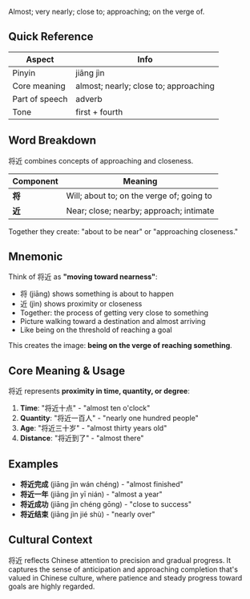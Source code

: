 Almost; very nearly; close to; approaching; on the verge of.

## Quick Reference

| Aspect         | Info                                  |
| -------------- | ------------------------------------- |
| Pinyin         | jiāng jìn                             |
| Core meaning   | almost; nearly; close to; approaching |
| Part of speech | adverb                                |
| Tone           | first + fourth                        |

## Word Breakdown

将近 combines concepts of approaching and closeness.

| Component | Meaning                                   |
| --------- | ----------------------------------------- |
| **将**    | Will; about to; on the verge of; going to |
| **近**    | Near; close; nearby; approach; intimate   |

Together they create: "about to be near" or "approaching closeness."

## Mnemonic

Think of 将近 as **"moving toward nearness"**:

- 将 (jiāng) shows something is about to happen
- 近 (jìn) shows proximity or closeness
- Together: the process of getting very close to something
- Picture walking toward a destination and almost arriving
- Like being on the threshold of reaching a goal

This creates the image: **being on the verge of reaching something**.

## Core Meaning & Usage

将近 represents **proximity in time, quantity, or degree**:

1. **Time**: "将近十点" - "almost ten o'clock"
2. **Quantity**: "将近一百人" - "nearly one hundred people"
3. **Age**: "将近三十岁" - "almost thirty years old"
4. **Distance**: "将近到了" - "almost there"

## Examples

- **将近完成** (jiāng jìn wán chéng) - "almost finished"
- **将近一年** (jiāng jìn yī nián) - "almost a year"
- **将近成功** (jiāng jìn chéng gōng) - "close to success"
- **将近结束** (jiāng jìn jié shù) - "nearly over"

## Cultural Context

将近 reflects Chinese attention to precision and gradual progress. It captures the sense of
anticipation and approaching completion that's valued in Chinese culture, where patience and steady
progress toward goals are highly regarded.
